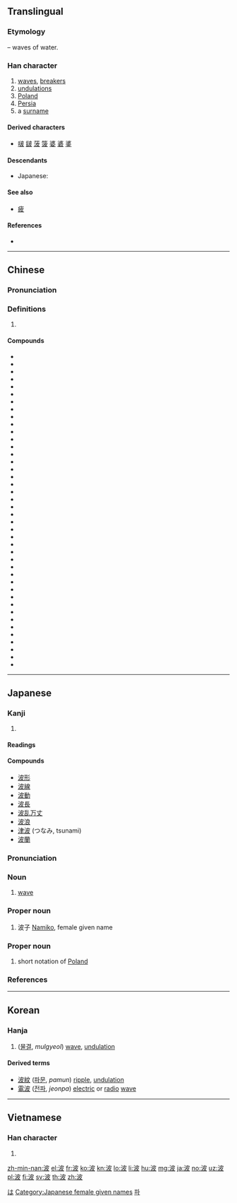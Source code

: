 ==Translingual==

===Etymology===
{{Han compound|水|alt1=氵|t1=water|皮|ls=psc|c1=s|c2=p}} – waves of water.

===Han character===
{{Han char|rn=85|rad=水|as=05|sn=8|four=34147|canj=EDHE|ids=⿰氵皮}}

# [[wave]]s, [[breaker]]s
# [[undulation]]s
# [[Poland]]
# [[Persia]]
# a [[surname]]

====Derived characters====
* [[啵]] [[𨨏]] [[菠]] [[箥]] [[婆]] [[碆]] [[錃]]

====Descendants====
* Japanese: {{ja-r|は}}

====See also====
* [[疲]] <!-- graphically similar -->

====References====
* {{Han ref|kx=0617.080|dkj=17308|dj=1012.060|hdz=31597.070|uh=6CE2|ud=27874|bh=AA69|bd=43625}}

[[Category:Han characters from which hiragana were derived|は]]

----

==Chinese==
{{zh-forms}}

===Pronunciation===
{{zh-pron
|m=bō
|c=bo1
|h=pfs=
|md=
|mn=pho
|w=
|mc=y
|oc=y
|cat=n
}}

===Definitions===
{{zh-hanzi}}

# {{rfdef|lang=zh}}

====Compounds====
{{der-top|Compounds}}
* {{zh-l|波蕩}}
* {{zh-l|波導管}}
* {{zh-l|波動|bōdòng}}
* {{zh-l|波段}}
* {{zh-l|波爾卡}}
* {{zh-l|波峰}}
* {{zh-l|波幅}}
* {{zh-l|波腹}}
* {{zh-l|波谷}}
* {{zh-l|波光}}
* {{zh-l|波詭雲譎}}
* {{zh-l|波函數|bōhánshù|[[wavefunction]]}}
* {{zh-l|波黑|Bōhēi}}
* {{zh-l|波及}}
* {{zh-l|波節}}
* {{zh-l|波蘭|Bōlán}}
* {{zh-l|波瀾}}
* {{zh-l|波瀾壯闊}}
* {{zh-l|波浪|bōlàng}}
* {{zh-l|波浪鼓}}
* {{zh-l|波累}}
* {{zh-l|波羅門教}}
* {{zh-l|波能}}
* {{zh-l|波平浪靜}}
* {{zh-l|波譜}}
* {{zh-l|波俏}}
* {{zh-l|波束}}
* {{zh-l|波斯|Bōsī}}
* {{zh-l|波斯菊}}
* {{zh-l|波斯貓}}
* {{zh-l|波斯尼亞和黑塞哥維那|Bōsīníyà hé Hēisāigēwéinà}}
* {{zh-l|波速}}
* {{zh-l|波濤}}
* {{zh-l|波紋|bōwén}}
* {{zh-l|波紋管}}
* {{zh-l|波形}}
* {{zh-l|波源}}
* {{zh-l|波長}}
* {{zh-l|波折|bōzhé}}
* {{zh-l|波狀熱}}
* {{zh-l|秋波|qiūbō}}
* {{zh-l|香波|xiāngbō}}
{{der-bottom}}

----

==Japanese==

===Kanji===
{{ja-kanji|grade=3|rs=水05}}

# {{defn|lang=ja|sort=水05}}

====Readings====
{{ja-readings|goon=[[は]] (ha)|kanon=[[は]] (ha)|kun=[[なみ]] (nami)}}

====Compounds====
* [[波形]]
* [[波線]]
* [[波動]]
* [[波長]]
* [[波乱万丈]]
* [[波浪]]
* [[津波]] (つなみ, tsunami)
* [[波蘭]]

{{ja-kanjitab|なみ|yomi=k}}

===Pronunciation===
{{ja-pron|yomi=k|なみ|acc=2|acc_ref=DJR,NHK}}

===Noun===
{{ja-noun|なみ|rom=nami}}

# [[wave]]

===Proper noun===
{{ja-noun|なみ|rom=Nami}}
# 波子 [[Namiko]], female given name

===Proper noun===
{{ja-noun|ぽ|rom=Po}}

# {{label|ja|abbreviation}} short notation of [[Poland]]

===References===
<references/>

[[Category:Japanese female given names]]

----

==Korean==

===Hanja===
{{ko-hanja|hangeul=파|eumhun=|rv=pa|mr=p'a|y=pha}}

# ([[물결]], ''mulgyeol'') [[wave]], [[undulation]]

====Derived terms====
* [[波紋]] ([[파문]], ''pamun'') [[ripple]], [[undulation]]
* [[電波]] ([[전파]], ''jeonpa'') [[electric]] or [[radio]] [[wave]]

[[Category:Hanja readings|파]]

----

==Vietnamese==

===Han character===
{{vi-hantu|[[ba]], [[bể]], [[dương]]|rs=水05}}

# {{defn|lang=vi|sort=水05}}

[[zh-min-nan:波]]
[[el:波]]
[[fr:波]]
[[ko:波]]
[[kn:波]]
[[lo:波]]
[[li:波]]
[[hu:波]]
[[mg:波]]
[[ja:波]]
[[no:波]]
[[uz:波]]
[[pl:波]]
[[fi:波]]
[[sv:波]]
[[th:波]]
[[zh:波]]